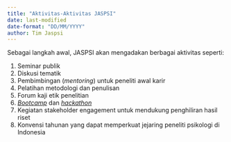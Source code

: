 ```yaml
---
title: "Aktivitas-Aktivitas JASPSI"
date: last-modified
date-format: "DD/MM/YYYY"
author: Tim Jaspsi
---
```


Sebagai langkah awal, JASPSI akan mengadakan berbagai aktivitas seperti:

1. Seminar publik
2. Diskusi tematik
3. Pembimbingan (*mentoring*) untuk peneliti awal karir
4. Pelatihan metodologi dan penulisan
5. Forum kaji etik penelitian
6. [*Bootcamp*](https://codeworks.me/blog/what-does-bootcamp-mean-and-where-does-it-come-from/) dan [*hackathon*](en.wikipedia.org/wiki/Hackathon)
7. Kegiatan stakeholder engagement untuk mendukung penghiliran hasil riset
8. Konvensi tahunan yang dapat memperkuat jejaring peneliti psikologi di Indonesia

